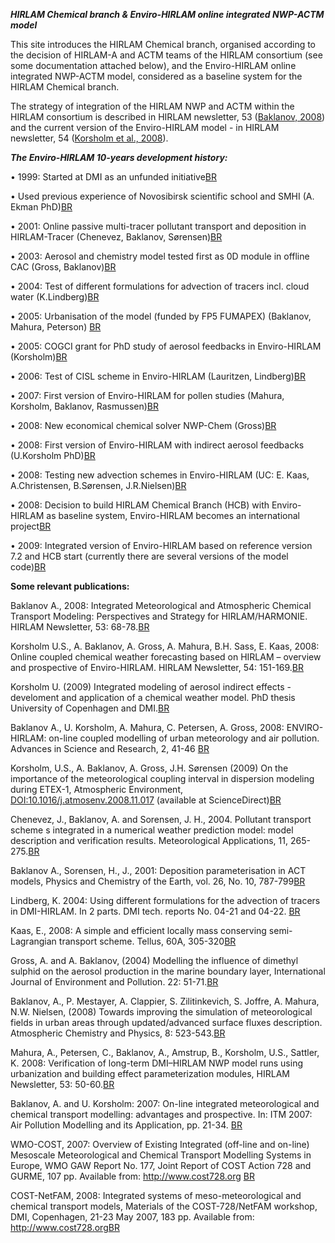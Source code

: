 '''''HIRLAM Chemical branch & Enviro-HIRLAM online integrated NWP-ACTM model'''''

This site introduces the HIRLAM Chemical branch, organised according to the decision of HIRLAM-A and ACTM teams of the HIRLAM consortium (see some documentation attached below), and the Enviro-HIRLAM online integrated NWP-ACTM model, considered as a baseline system for the HIRLAM Chemical branch. 

The strategy of integration of the HIRLAM NWP and ACTM within the HIRLAM consortium is described in HIRLAM newsletter, 53 ([http://joomla.hirlam.org/index.php?option=com_docman&task=doc_download&gid=116&Itemid=70 Baklanov, 2008]) and the current version of the Enviro-HIRLAM model - in HIRLAM newsletter, 54 ([http://joomla.hirlam.org/index.php?option=com_docman&task=doc_download&gid=148&Itemid=70 Korsholm et al., 2008]).

'''''The Enviro-HIRLAM 10-years development history:''''' 


•	1999: Started at DMI as an unfunded initiative[[BR]]

•	Used previous experience of Novosibirsk scientific school and SMHI (A. Ekman PhD)[[BR]]

•	2001: Online passive multi-tracer pollutant transport and deposition in HIRLAM-Tracer (Chenevez, Baklanov, Sørensen)[[BR]]

•	2003: Aerosol and chemistry model tested first as 0D module in offline CAC (Gross, Baklanov)[[BR]]

•	2004: Test of different formulations for advection of tracers incl. cloud water (K.Lindberg)[[BR]]

•	2005: Urbanisation of the model (funded by FP5 FUMAPEX) (Baklanov, Mahura, Peterson) [[BR]]

•	2005: COGCI grant for PhD study of aerosol feedbacks in Enviro-HIRLAM (Korsholm)[[BR]]

•	2006: Test of CISL scheme in Enviro-HIRLAM (Lauritzen, Lindberg)[[BR]]

•	2007: First version of Enviro-HIRLAM for pollen studies (Mahura, Korsholm, Baklanov, Rasmussen)[[BR]]

•	2008: New economical chemical solver NWP-Chem (Gross)[[BR]]

•	2008: First version of Enviro-HIRLAM with indirect aerosol feedbacks (U.Korsholm PhD)[[BR]]

•	2008: Testing new advection schemes in Enviro-HIRLAM (UC: E. Kaas, A.Christensen, B.Sørensen, J.R.Nielsen)[[BR]]

•	2008: Decision to build HIRLAM Chemical Branch (HCB) with Enviro-HIRLAM as baseline system, Enviro-HIRLAM becomes an international project[[BR]]

•	2009: Integrated version of Enviro-HIRLAM based on reference version 7.2 and HCB start (currently there are several versions of the model code)[[BR]]


'''Some relevant publications:'''


Baklanov A., 2008: Integrated Meteorological and Atmospheric Chemical Transport Modeling: Perspectives and Strategy for HIRLAM/HARMONIE. HIRLAM Newsletter, 53: 68-78.[[BR]]

Korsholm U.S., A. Baklanov, A. Gross, A. Mahura, B.H. Sass, E. Kaas, 2008: Online coupled chemical weather forecasting based on HIRLAM – overview and prospective of Enviro-HIRLAM. HIRLAM Newsletter, 54: 151-169.[[BR]]

Korsholm U. (2009) Integrated modeling of aerosol indirect effects - develoment and application of a chemical weather model. PhD thesis University of Copenhagen and DMI.[[BR]]

Baklanov A., U. Korsholm, A. Mahura, C. Petersen, A. Gross, 2008: ENVIRO-HIRLAM: on-line coupled modelling of urban meteorology and air pollution. Advances in Science and Research, 2, 41-46 [[BR]]

Korsholm, U.S., A. Baklanov, A. Gross, J.H. Sørensen (2009) On the importance of the meteorological coupling interval in dispersion modeling during ETEX-1, Atmospheric Environment, DOI:10.1016/j.atmosenv.2008.11.017 (available at ScienceDirect)[[BR]]

Chenevez, J., Baklanov, A. and Sorensen, J. H., 2004. Pollutant transport scheme s integrated in a numerical weather prediction model: model description and verification results. Meteorological Applications, 11, 265-275.[[BR]]

Baklanov A., Sorensen, H., J., 2001: Deposition parameterisation in ACT models, Physics and Chemistry of the Earth, vol. 26, No. 10, 787-799[[BR]]
 
Lindberg, K. 2004: Using different formulations for the advection of tracers in DMI-HIRLAM. In 2 parts. DMI tech. reports No. 04-21 and 04-22. [[BR]]

Kaas, E., 2008: A simple and efficient locally mass conserving semi-Lagrangian transport scheme. Tellus, 60A, 305-320[[BR]]

Gross, A. and A. Baklanov, (2004) Modelling the influence of dimethyl sulphid on the aerosol production in the marine boundary layer, International Journal of Environment and Pollution. 22: 51-71.[[BR]]

Baklanov, A., P. Mestayer, A. Clappier, S. Zilitinkevich, S. Joffre, A. Mahura, N.W. Nielsen, (2008) Towards improving the simulation of meteorological fields in urban areas through updated/advanced surface fluxes description. Atmospheric Chemistry and Physics, 8: 523-543.[[BR]]

Mahura, A., Petersen, C., Baklanov, A., Amstrup, B., Korsholm, U.S., Sattler, K. 2008: Verification of long-term DMI–HIRLAM NWP model runs using urbanization and building effect parameterization modules, HIRLAM Newsletter, 53: 50-60.[[BR]]

Baklanov, A. and U. Korsholm: 2007: On-line integrated meteorological and chemical transport modelling: advantages and prospective.  In: ITM 2007: Air Pollution Modelling and its Application, pp. 21-34. [[BR]]

WMO-COST, 2007: Overview of Existing Integrated (off-line and on-line) Mesoscale Meteorological and Chemical Transport Modelling Systems in Europe, WMO GAW Report No. 177, Joint Report of COST Action 728 and GURME, 107 pp. Available from: http://www.cost728.org [[BR]]

COST-NetFAM, 2008: Integrated systems of meso-meteorological and chemical transport models, Materials of the COST-728/NetFAM workshop, DMI, Copenhagen, 21-23 May 2007, 183 pp. Available from: http://www.cost728.org[[BR]]

